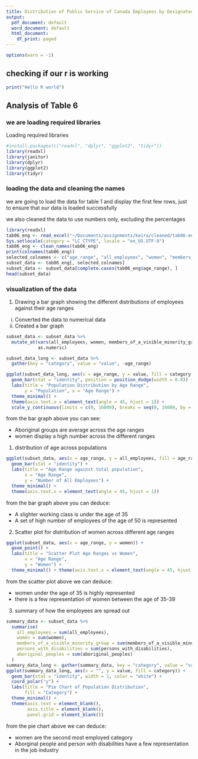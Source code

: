```yaml
---
title: Distribution of Public Service of Canada Employees by Designated Group and Age Range
output:
  pdf_document: default
  word_document: default
  html_document:
    df_print: paged
---
```


```r
options(warn = -1)
```

## checking if our r is working
```r
print("Hello R world")
```

## Analysis of Table 6

### we are loading required libraries
Loading required libraries 
```r
#install.packages(c("readxl", "dplyr", "ggplot2", "tidyr"))
library(readxl)
library(janitor)
library(dplyr)
library(ggplot2)
library(tidyr)
```

### loading the data and cleaning the names
we are going to load the data for table 1 and display the first few rows, just to ensure that our data is loaded successfully

we also cleaned the data to use numbers only, excluding the percentages

```r
library(readxl)
tab06_eng <- read_excel("~/Documents/assignments/keira/cleaned/tab06-eng.xls", skip = 4, n_max = 7)
Sys.setlocale(category = "LC_CTYPE", locale = "en_US.UTF-8")
tab06_eng <- clean_names(tab06_eng)
print(colnames(tab06_eng))
selected_colnames <- c("age_range", "all_employees", "women", "members_of_a_visible_minority_group","persons_with_disabilities" , "aboriginal_peoples")
subset_data <- tab06_eng[, selected_colnames]
subset_data <- subset_data[complete.cases(tab06_eng$age_range), ]
head(subset_data)
```


### visualization of the data


1. Drawing a bar graph showing the different  distributions of employees against their age ranges

i) Converted the data to numerical data
ii) Created a bar graph

```r
subset_data <- subset_data %>%
  mutate_at(vars(all_employees, women, members_of_a_visible_minority_group, persons_with_disabilities, aboriginal_peoples),
            as.numeric)

subset_data_long <- subset_data %>%
  gather(key = "category", value = "value", -age_range)

ggplot(subset_data_long, aes(x = age_range, y = value, fill = category)) +
  geom_bar(stat = "identity", position = position_dodge(width = 0.8)) +
  labs(title = "Population Distribution by Age Range",
       y = "Population", x = "Age Range") +
  theme_minimal() +
  theme(axis.text.x = element_text(angle = 45, hjust = 1)) +
  scale_y_continuous(limits = c(0, 16000), breaks = seq(0, 16000, by = 1000))
```

from the bar graph above you can see:

- Aboriginal groups are average across the age ranges
- women display a high number across the different ranges



1. distribution of age across populations

```r
ggplot(subset_data, aes(x = age_range, y = all_employees, fill = age_range)) +
  geom_bar(stat = "identity") +
  labs(title = "Age Range against total population",
       x = "Age Range",
       y = "Number of All Employees") +
  theme_minimal() +
  theme(axis.text.x = element_text(angle = 45, hjust = 1))
```

from the bar graph above you can deduce:

- A slighter  working class is under the age of 35
- A set of high number of employees of the age of 50 is represented

2. Scatter plot for distribution of women across different age ranges

```r
ggplot(subset_data, aes(x = age_range, y = women)) +
  geom_point() +
  labs(title = "Scatter Plot Age Ranges vs Women",
       x = "Age Range",
       y = "Women") +
  theme_minimal() + theme(axis.text.x = element_text(angle = 45, hjust = 1))
```


from the scatter plot above we can deduce:

- women under the age of 35 is highly represented
- there is a few representation of women between the age of 35-39



3. summary of how the employees are spread out

```r
summary_data <- subset_data %>%
  summarise(
    all_employees = sum(all_employees),
    women = sum(women),
    members_of_a_visible_minority_group = sum(members_of_a_visible_minority_group),
    persons_with_disabilities = sum(persons_with_disabilities),
    aboriginal_peoples = sum(aboriginal_peoples)
  )
summary_data_long <- gather(summary_data, key = "category", value = "value")
ggplot(summary_data_long, aes(x = "", y = value, fill = category)) +
  geom_bar(stat = "identity", width = 1, color = "white") +
  coord_polar("y") +
  labs(title = "Pie Chart of Population Distribution",
       fill = "Category") +
  theme_minimal() +
  theme(axis.text = element_blank(),
        axis.title = element_blank(),
        panel.grid = element_blank())
```

from the pie chart above we can deduce:

- women are the second most employed category
- Aborginal people and person with disabilities have a few representation in the job industry
